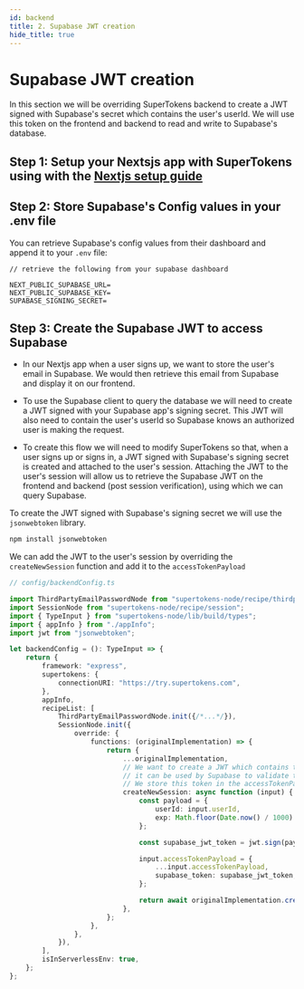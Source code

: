 ```yaml
---
id: backend
title: 2. Supabase JWT creation
hide_title: true
---
```


<!-- COPY DOCS -->
<!-- ./thirdpartyemailpassword/supabase-intergration/backend-changes.mdx -->

# Supabase JWT creation

In this section we will be overriding SuperTokens backend to create a JWT signed with Supabase's secret which contains the user's userId. We will use this token on the frontend and backend to read and write to Supabase's database.

## Step 1: Setup your Nextsjs app with SuperTokens using with the [Nextjs setup guide](../nextjs/about)

## Step 2: Store Supabase's Config values in your .env file

You can retrieve Supabase's config values from their dashboard and append it to your `.env` file:

```
// retrieve the following from your supabase dashboard

NEXT_PUBLIC_SUPABASE_URL=
NEXT_PUBLIC_SUPABASE_KEY=
SUPABASE_SIGNING_SECRET=
```

## Step 3: Create the Supabase JWT to access Supabase

- In our Nextjs app when a user signs up, we want to store the user's email in Supabase. We would then retrieve this email from Supabase and display it on our frontend.

- To use the Supabase client to query the database we will need to create a JWT signed with your Supabase app's signing secret. This JWT will also need to contain the user's userId so Supabase knows an authorized user is making the request.

- To create this flow we will need to modify SuperTokens so that, when a user signs up or signs in, a JWT signed with Supabase's signing secret is created and attached to the user's session. Attaching the JWT to the user's session will allow us to retrieve the Supabase JWT on the frontend and backend (post session verification), using which we can query Supabase.

To create the JWT signed with Supabase's signing secret we will use the `jsonwebtoken` library.

```bash
npm install jsonwebtoken
```

We can add the JWT to the user's session by overriding the `createNewSession` function and add it to the `accessTokenPayload`

```ts
// config/backendConfig.ts

import ThirdPartyEmailPasswordNode from "supertokens-node/recipe/thirdpartyemailpassword";
import SessionNode from "supertokens-node/recipe/session";
import { TypeInput } from "supertokens-node/lib/build/types";
import { appInfo } from "./appInfo";
import jwt from "jsonwebtoken";

let backendConfig = (): TypeInput => {
    return {
        framework: "express",
        supertokens: {
            connectionURI: "https://try.supertokens.com",
        },
        appInfo,
        recipeList: [
            ThirdPartyEmailPasswordNode.init({/*...*/}),
            SessionNode.init({
                override: {
                    functions: (originalImplementation) => {
                        return {
                            ...originalImplementation,
                            // We want to create a JWT which contains the users userId signed with Supabase's secret so
                            // it can be used by Supabase to validate the user when retrieving user data from their service.
                            // We store this token in the accessTokenPayload so it can be accessed on the frontend and on the backend.
                            createNewSession: async function (input) {
                                const payload = {
                                    userId: input.userId,
                                    exp: Math.floor(Date.now() / 1000) + 60 * 60,
                                };

                                const supabase_jwt_token = jwt.sign(payload, process.env.SUPABASE_SIGNING_SECRET);

                                input.accessTokenPayload = {
                                    ...input.accessTokenPayload,
                                    supabase_token: supabase_jwt_token,
                                };

                                return await originalImplementation.createNewSession(input);
                            },
                        };
                    },
                },
            }),
        ],
        isInServerlessEnv: true,
    };
};
```